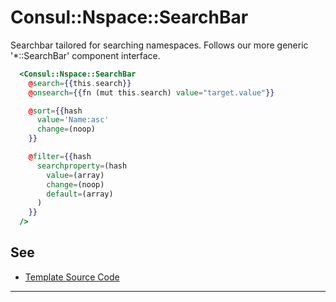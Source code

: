 # Consul::Nspace::SearchBar

Searchbar tailored for searching namespaces. Follows our more generic
'*::SearchBar' component interface.

```hbs preview-template
  <Consul::Nspace::SearchBar
    @search={{this.search}}
    @onsearch={{fn (mut this.search) value="target.value"}}

    @sort={{hash 
      value='Name:asc'
      change=(noop)
    }}

    @filter={{hash
      searchproperty=(hash
        value=(array)
        change=(noop)
        default=(array)
      )
    }}
  />
```

## See

- [Template Source Code](./index.hbs)

---
